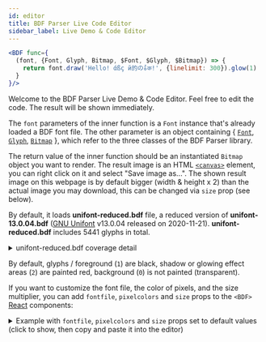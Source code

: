 ```yaml
---
id: editor
title: BDF Parser Live Code Editor
sidebar_label: Live Demo & Code Editor
---
```


```jsx live
<BDF func={
  (font, {Font, Glyph, Bitmap, $Font, $Glyph, $Bitmap}) => {
    return font.draw('Hello! άßç й的のةُक!', {linelimit: 300}).glow(1)
  }
}/>
```

Welcome to the BDF Parser Live Demo & Code Editor. Feel free to edit the code. The result will be shown immediately.

The `font` parameters of the inner function is a `Font` instance that's already loaded a BDF font file. The other parameter is an object containing { [`Font`](font), [`Glyph`](glyph), [`Bitmap`](bitmap) }, which refer to the three classes of the BDF Parser library.

The return value of the inner function should be an instantiated `Bitmap` object you want to render. The result image is an HTML [`<canvas>`](https://developer.mozilla.org/en-US/docs/Web/API/Canvas_API) element, you can right click on it and select "Save image as...". The shown result image on this webpage is by default bigger (width & height x 2) than the actual image you may download, this can be changed via `size` prop (see below).

By default, it loads **unifont-reduced.bdf** file, a reduced version of **unifont-13.0.04.bdf** ([GNU Unifont](https://en.wikipedia.org/wiki/GNU_Unifont) v13.0.04 released on 2020-11-21). **unifont-reduced.bdf** includes 5441 glyphs in total.

<details><summary>unifont-reduced.bdf coverage detail</summary>

* U+0000-U+13FF
* U+3040-U+309F (Hiragana), U+30A0-U+30FF (Katakana)
* The most commonly used Simplified and Traditional Chinese characters which are 的, 一, 是, 不, 了, 人, 我, 在, 有, 他, 这, 为, 之, 大, 来, 以, 个, 中, 上, 们, 到, 说, 国, 和, 地, 也, 子, 时, 道, 出, 而, 要, 于, 就, 下, 得, 可, 你, 年, 生, 自, 会, 那, 后, 能, 对, 着, 事, 其, 里, 所, 去, 行, 过, 家, 十, 用, 发, 天, 如, 然, 作, 方, 成, 者, 多, 日, 都, 三, 小, 军, 二, 无, 同, 么, 经, 法, 当, 起, 与, 好, 看, 学, 进, 种, 将, 还, 分, 此, 心, 前, 面, 又, 定, 见, 只, 主, 没, 公, 从, 這, 爲, 來, 個, 們, 說, 國, 時, 於, 會, 後, 對, 裏, 過, 發, 軍, 無, 麼, 經, 當, 與, 學, 進, 種, 將, 還, 見, 沒, 從

You can also paste `<BDF size={1} func={(font) => font.drawall()}/>` into the editor to draw all glyphs of the font.

See also Wikipedia article: [Unicode block # List of blocks](https://en.wikipedia.org/wiki/Unicode_block#List_of_blocks)

</details>

By default, glyphs / foreground (`1`) are black, shadow or glowing effect areas (`2`) are painted red, background (`0`) is not painted (transparent).

If you want to customize the font file, the color of pixels, and the size multiplier, you can add `fontfile`, `pixelcolors` and `size` props to the `<BDF>` [React](https://reactjs.org/) components:

<details><summary>Example with <code>fontfile</code>, <code>pixelcolors</code> and <code>size</code> props set to default values (click to show, then copy and paste it into the editor)</summary>

```jsx
<BDF
fontfile='https://font.tomchen.org/bdfparser_fonts/unifont-reduced.bdf'
pixelcolors={{
  0: null,
  1: 'black',
  2: 'red',
}}
size={2}
func={
  (font, {Font, Glyph, Bitmap, $Font, $Glyph, $Bitmap}}) => {
    return font.draw('Hello! άßç й的のةُक!', {linelimit: 300}).glow(1)
  }
}/>
```

</details>
